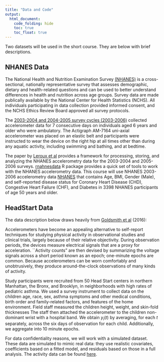 ```yaml
---
title: "Data and Code"
output:
  html_document: 
    code_folding: hide
    toc: true
    toc_float: true
---
```


Two datasets will be used in the short course. They are below with brief descriptions.

## NHANES Data

The National Health and Nutrition Examination Survey [(NHANES)](https://www.cdc.gov/nchs/nhanes/index.htm)  is a cross-sectional, nationally representative survey that assesses demographic, dietary and health-related questions and can be used to better understand differences in health and nutrition across age groups.  Survey data are made publically available by the National Center for Health Statistics (NCHS).  All individuals participating in data collection provided informed consent, and the NCHS Ethics Review Board approved all survey protocols.

The [2003-2004 and 2004-2005 survey cycles (2003-2006)](https://www.sciencedirect.com/science/article/pii/S0091743517301949?via%3Dihub) collected accelerometer data for 7 consecutive days on individuals aged 6 years and older who were ambulatory.  The Actigraph AM-7164  uni-axial accelerometer was placed on an elastic belt and participants were instructed to wear the device on the right hip at all times other than during any aquatic activity, including swimming and bathing, and at bedtime.

The paper by [Leroux et al](https://link.springer.com/article/10.1007/s12561-018-09229-9) provides a framework for processing, storing, and analyzing the NHANES accelerometry data for the 2003-2004 and 2005-2006 surveys. [rnahnesdata](https://github.com/andrew-leroux/rnhanesdata) R package provides a quick set of tools to work with the NHANES accelerometry data. This course will use NHANES 2003-2006 accelerometry data [NHANES](./DataCode/NHANES.RData) that contains Age, BMI, Gender (Male), and self-reported disease status for Coronary Heart Disease (CHD), Congestive Heart Failure (CHF), and Diabetes in 3398 NHANES participants of age 50 years and older.


## HeadStart Data

The data description below draws heavily from [Goldsmith et al](http://jeffgoldsmith.com/Downloads/HeadStart.pdf) (2016):

Accelerometers have become an appealing alternative to self-report techniques for studying physical activity in observational studies and clinical trials, largely because of their relative objectivity. During observation periods, the devices measure electrical signals that are a proxy for acceleration. ``Activity counts" are then devised by summarizing the voltage signals across a short period known as an epoch; one-minute epochs are common. Because accelerometers can be worn comfortably and unobtrusively, they produce around-the-clock observations of many kinds of activity.

Study participants were recruited from 50 Head Start centers in northern Manhattan, the Bronx, and Brooklyn, in neighborhoods with high rates of pediatric asthma. We used a survey instrument to collect data on the children age, race, sex, asthma symptoms and other medical conditions, birth order and family-related factors, and features of the home environment.  Field staff measured the children height, weight, and skin-fold thicknesses The staff then attached the accelerometer to the children non-dominant wrist with a hospital band. We obtain $y_i(t)$ by averaging, for each $t$ separately, across the six days of observation for each child. Additionally, we aggregate into 10 minute epochs.

For data confidentiality reasons, we will work with a simulated dataset. These data are simulated to mimic real data: they use realistic covariates, coefficients based on a fitted model, and residuals based on those in a full analysis. The activity data can be found [here](./DataCode/HeadStart.RDA).
